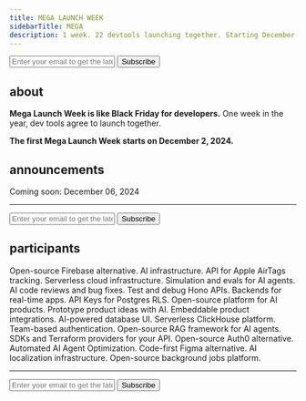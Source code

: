 ```yaml
---
title: MEGA LAUNCH WEEK
sidebarTitle: MEGA
description: 1 week. 22 devtools launching together. Starting December 2, 2024.
---
```


<form
  action="https://buttondown.com/api/emails/embed-subscribe/launchweek.dev"
  method="post"
  target="popupwindow"
  onsubmit="window.open('https://buttondown.com/launchweek.dev', 'popupwindow')"
  class="embeddable-buttondown-form"
>
  <input
    type="email"
    name="email"
    placeholder="Enter your email to get the latest updates"
    id="bd-email"
  />
  <input type="submit" value="Subscribe" />
</form>

## about

**Mega Launch Week is like Black Friday for developers.** One week in the year, dev tools agree to launch together.

**The first Mega Launch Week starts on December 2, 2024.**

<CardGroup cols={2}>
  <Card
    title="Watch on GitHub"
    icon="github"
    href="https://git.new/lw"
    horizontal
  ></Card>
  <Card
    title="Follow on X"
    icon="x-twitter"
    href="https://x.com/launchweekdev"
    horizontal
  ></Card>
</CardGroup>

## announcements

<Tabs>
  <Tab title="Mon">
      <Card title="AirPinpoint lowered its prices" href="https://airpinpoint.com/en/launch-week/day1" horizontal></Card>
      <Card title="Beam released its vLLM engine" href="https://www.beam.cloud/blog/vllm" horizontal></Card>
      <Card title="Coval introduced sentiment analysis" href="https://x.com/covaldev/status/1863729108301086969" horizontal></Card>
      <Card title="Ellipsis launched Reactive Workflows" href="https://x.com/ellipsis_dev/status/1863625558313095396" horizontal></Card>
      <Card title="Fiberplane now supports static code analysis" href="https://fiberplane.com/blog/code-analysis/" horizontal></Card>
      <Card title="Jamsocket introduced Y-Sweet Storage" href="https://x.com/JamsocketHQ/status/1863589701765960122" horizontal></Card>
      <Card title="KeyHippo launched a Postgres auth extension" href="https://x.com/d4r5c2/status/1863616483924033891" horizontal></Card>
      <Card title="Laminar introduced Flow" href="https://x.com/skull8888888888/status/1863661536180572412" horizontal></Card>
      <Card title="Magic Patterns introduced their generative UI canvas" href="https://x.com/Teddarific/status/1863615075183206449" horizontal></Card>
      <Card title="OpenInt just launched" href="https://openint.dev/launch-week/introducing-openint/" horizontal></Card>
      <Card title="Outerbase launched Boards" href="https://www.outerbase.com/blog/all-a-board/" horizontal></Card>
      <Card title="Pinecone introduced Cascading Retrieval" href="https://www.pinecone.io/blog/cascading-retrieval/" horizontal></Card>
      <Card title="Propel now ingests data from Amazon Firehose streams" href="https://x.com/PropelDataCloud/status/1863609202213781623" horizontal></Card>
      <Card title="PropelAuth introduced User Impersonation Approval Flows" href="https://www.propelauth.com/post/user-impersonation-approval-flows" horizontal></Card>
      <Card title="Quivr is now SOC2 compliant" href="https://www.quivr.com/blog/quivr-is-soc2-compliant" horizontal></Card>
      <Card title="Replexica now does instant translations in CI/CD" href="https://x.com/vrcprl/status/1863600226352947686" horizontal></Card>
      <Card title="Speakeasy released API contract test generation" href="https://www.speakeasy.com/post/release-contract-testing" horizontal></Card>
      <Card title="Stack Auth launched all-in-one Docker containers" horizontal></Card>
      <Card title="Supabase released its AI Assistant v2" href="https://supabase.com/blog/supabase-ai-assistant-v2" horizontal></Card>
      <Card title="Synth introduced Failure Mode Edits" href="https://x.com/UseSynth/status/1863800106744770752" horizontal></Card>
      <Card title="Tempo Labs introduced one-click deployments" href="https://www.tempolabs.ai/blog/one-click-deployments-in-tempo" horizontal></Card>
      <Card title="Trigger.⁠dev announced Realtime GA" href="https://trigger.dev/launchweek/0/realtime" horizontal></Card>
  </Tab>
  <Tab title="Tue">
      <Card title="AirPinpoint introduced Geofences" href="https://airpinpoint.com/en/launch-week/day2" horizontal></Card>
      <Card title="Beam released a realtime API to stream websocket responses" href="https://www.beam.cloud/blog/realtime" horizontal></Card>
      <Card title="Coval launched a tool call evaluation" href="https://x.com/covaldev/status/1864136977056190738" horizontal></Card>
      <Card title="Ellipsis launched Reactive Workflows" href="https://x.com/ellipsis_dev/status/1863625558313095396" horizontal></Card>
      <Card title="Fiberplane now supports tracing Cloudflare Service Bindings" href="https://fiberplane.com/blog/introducing-tracing-for-cloudflare-service-bindings-with-fiberplane/" horizontal></Card>
      <Card title="Jamsocket launched the create-y-sweet-app command line tool" href="https://x.com/JamsocketHQ/status/1863946488297996416" horizontal></Card>
      <Card title="KeyHippo launched Audit Log Forwarding" href="https://x.com/keyhippo/status/1864018012237623616" horizontal></Card>
      <Card title="Laminar introduced Evaluations" href="https://www.lmnr.ai/blog/2024-12-03-evals" horizontal></Card>
      <Card title="Magic Patterns introduced their Figma integration" href="https://x.com/alexdanilo99/status/1864006357764264337" horizontal></Card>
      <Card title="OpenInt introduced @OpenInt/Connect" href="https://openint.dev/launch-week/introducing-openint-connect/" horizontal></Card>
      <Card title="Outerbase introduced Power Ups" href="https://www.outerbase.com/blog/supercharge-your-database-with-power-ups/" horizontal></Card>
      <Card title="Pinecone announced expanded inference capabilities" href="https://www.pinecone.io/blog/integrated-inference/" horizontal></Card>
      <Card title="Propel introduced new UI components" href="https://x.com/PropelDataCloud/status/1863968975467741427" horizontal></Card>
      <Card title="PropelAuth announced an official Terraform provider" href="https://www.propelauth.com/post/terraform-provider" horizontal></Card>
      <Card title="Quivr launched MegaParse" href="https://www.quivr.com/blog/quivr-made-an-open-source-document-parsing-tool" horizontal></Card>
      <Card title="Replexica now supports all major file formats" href="https://x.com/vrcprl/status/1863976102915629536" horizontal></Card>
      <Card title="Speakeasy now supports generating SDKs with webhooks support" href="https://www.speakeasy.com/post/release-webhooks-support" horizontal></Card>
      <Card title="Stack Auth announced team invitation management" horizontal></Card>
      <Card title="Supabase updated Edge Functions with more features" href="https://supabase.com/blog/edge-functions-background-tasks-websockets" horizontal></Card>
      <Card title="Synth launched Base Algorithm" href="https://x.com/UseSynth/status/1864192606454075528" horizontal></Card>
      <Card title="Tempo Labs introduced Realtime Multiplayer Editing" href="https://www.tempolabs.ai/blog/multiplayer" horizontal></Card>
      <Card title="Trigger.⁠dev announced Build Extensions" href="https://trigger.dev/launchweek/0/build-extensions" horizontal></Card>
  </Tab>
  <Tab title="Wed">
      <Card title="AirPinpoint introduced Live Sharing Links" href="https://airpinpoint.com/en/launch-week/day3" horizontal></Card>
      <Card title="Beam launched an agent framework built for concurrency and sync" href="https://www.beam.cloud/blog/beam-bots" horizontal></Card>
      <Card title="Fiberplane released a file tree view for your API routes" href="https://fiberplane.com/blog/file-tree-view-for-routes/" horizontal></Card>
      <Card title="Jamsocket released an end-to-end collaboration demo" href="https://x.com/JamsocketHQ/status/1864384293272789392" horizontal></Card>
      <Card title="KeyHippo launched Key Expiry Notifications" href="https://x.com/keyhippo/status/1864344929348276271" horizontal></Card>
      <Card title="Laminar launched Semantic Retrieval" href="https://www.lmnr.ai/blog/2024-12-04-semantic-retrieval" horizontal></Card>
      <Card title="Magic Patterns enabled zero-prompt code editing" href="https://x.com/alexdanilo99/status/1864306203914035376" horizontal></Card>
      <Card title="OpenInt launched Sync" href="https://openint.dev/launch-week/openint-sync-simplify-data-synchronization/" horizontal></Card>
      <Card title="Outerbase open-sourced Outerbase Studio" href="https://www.outerbase.com/blog/outerbase-studio-open-source-database-management/" horizontal></Card>
      <Card title="Pinecone introduced its new reranking model" href="https://www.pinecone.io/blog/pinecone-rerank-v0-announcement/" horizontal></Card>
      <Card title="Propel now ingests data from Segment" href="https://x.com/PropelDataCloud/status/1864340450917929396" horizontal></Card>
      <Card title="PropelAuth updated their email templates" href="https://www.propelauth.com/post/email-template-updates" horizontal></Card>
      <Card title="Quivr launched its Knowledge Management System" href="https://www.quivr.com/blog/quivrs-new-knowledge-management-system" horizontal></Card>
      <Card title="Replexica updated its dashboard with more features" href="https://x.com/vrcprl/status/1864334503654908010" horizontal></Card>
      <Card title="Speakeasy refreshed their docs" href="https://www.speakeasy.com/post/release-speakeasy-docs" horizontal></Card>
      <Card title="Stack Auth announced password-hash-based user imports" href="https://www.stack-auth.com/launch" horizontal></Card>
      <Card title="Supabase introduced Supabase Cron" href="https://supabase.com/blog/supabase-cron" horizontal></Card>
      <Card title="Synth announced Analysis Pause and Rollback" href="https://x.com/UseSynth/status/1864579450115125567" horizontal></Card>
      <Card title="Tempo Labs launched an AI Copilot for Product Managers" href="https://www.tempolabs.ai/blog/tempo-ai-copilot-for-product-managers" horizontal></Card>
      <Card title="Trigger.⁠dev now trigger background jobs from your frontend" href="https://trigger.dev/launchweek/0/trigger-from-frontend" horizontal></Card>
  </Tab>
  <Tab title="Thu">
      <Card title="AirPinpoint introduced Location History" href="https://airpinpoint.com/en/launch-week/day3" horizontal></Card>
     <Card title="Beam released its Javascript SDK" href="https://www.beam.cloud/blog/node-sdk" horizontal></Card>
      <Card title="Coval launched Test Set Graphs" href="https://www.linkedin.com/posts/covaldev_launchweek-activity-7270562261696409602-bbEt/" horizontal></Card>
     <Card title="Fiberplane now supports OpenAPI" href="https://fiberplane.com/blog/announcing-openapi-support/" horizontal></Card>
     <Card title="Jamsocket demoed a Notion-style editing experience with Y-Sweet" href="https://x.com/JamsocketHQ/status/1864671204084256977" horizontal></Card>
     <Card title="KeyHippo introduced Generated User Impersonation" href="https://x.com/keyhippo/status/1864734832808595923" horizontal></Card>
      <Card title="Laminar launched Labeling Queues" href="https://www.lmnr.ai/blog/2024-12-05-labeling-queues" horizontal></Card>
     <Card title="Magic Patterns introduced Custom presets" href="https://x.com/alexdanilo99/status/1864747186657071281" horizontal></Card>
     <Card title="OpenInt launched OpenSDKs — Typesafe SDKs with Auth Proxy For Any API" href="https://openint.dev/launch-week/introducing-opensdks/" horizontal></Card>
     <Card title="Outerbase released Data Masking" href="https://www.outerbase.com/blog/data-masking-for-safety-compliance/" horizontal></Card>
     <Card title="Pinecone introduced Enhanced Security and Access Controls" href="https://www.pinecone.io/blog/strengthening-security-and-control/" horizontal></Card>
      <Card title="Propel released an open-source Data Grid React Component" href="https://x.com/PropelDataCloud/status/1864693769716814226" horizontal></Card>
      <Card title="PropelAuth launched End-User Audit Logs" href="https://www.propelauth.com/post/end-user-audit-logs" horizontal></Card>
      <Card title="Quivr introduced a new vision" href="https://www.quivr.com/blog/quivrs-latest-pivot-vision" horizontal></Card>
     <Card title="Replexica launched a SDK for Dynamic Content" href="https://x.com/vrcprl/status/1864684701807726916" horizontal></Card>
      <Card title="Speakeasy announced the beta release of its PHP SDK Generator" href="https://www.speakeasy.com/post/release-php" horizontal></Card>
      <Card title="Stack Auth now imports accounts from password hashes" href="https://www.stack-auth.com/launch" horizontal></Card>
     <Card title="Supabase launched Supabase Queues" href="https://supabase.com/blog/supabase-queues" horizontal></Card>
     <Card title="Tempo Labs introduced drag-and-drop for React Storybook" href="https://www.tempolabs.ai/blog/drag-and-drop-for-react-storybook" horizontal></Card>
     <Card title="Trigger.⁠dev released many improvements to its batch processing system" href="https://trigger.dev/launchweek/0/batch-processing" horizontal></Card>
  </Tab>
  <Tab title="Fri">
    <Card icon="calendar" horizontal>
      Coming soon: December 06, 2024
    </Card>
  </Tab>
</Tabs>

---

<form
  action="https://buttondown.com/api/emails/embed-subscribe/launchweek.dev"
  method="post"
  target="popupwindow"
  onsubmit="window.open('https://buttondown.com/launchweek.dev', 'popupwindow')"
  class="embeddable-buttondown-form"
>
  <input
    type="email"
    name="email"
    placeholder="Enter your email to get the latest updates"
    id="bd-email"
  />
  <input type="submit" value="Subscribe" />
</form>

## participants

<CardGroup cols={2}>
  <Card title="Supabase" href="https://supabase.com" horizontal>
      Open-source Firebase alternative.
  </Card>

<Card title="Pinecone" href="https://www.pinecone.io/" horizontal>
  AI infrastructure.
</Card>

<Card title="AirPinpoint" href="https://airpinpoint.com/" horizontal>
  API for Apple AirTags tracking.
</Card>

<Card title="Beam.cloud" href="https://beam.cloud/" horizontal>
  Serverless cloud infrastructure.
</Card>

<Card title="Coval" href="https://coval.dev/" horizontal>
  Simulation and evals for AI agents.
</Card>

<Card title="Ellipsis" href="https://ellipsis.dev/" horizontal>
  AI code reviews and bug fixes.
</Card>

<Card title="Fiberplane" href="https://fiberplane.com/" horizontal>
  Test and debug Hono APIs.
</Card>

<Card title="Jamsocket" href="https://jamsocket.com/" horizontal>
  Backends for real-time apps.
</Card>

<Card title="KeyHippo" href="https://www.keyhippo.com/" horizontal>
  API Keys for Postgres RLS.
</Card>

<Card title="Laminar" href="https://www.lmnr.ai/" horizontal>
  Open-source platform for AI products.
</Card>

<Card title="Magic Patterns" href="https://magicpatterns.com/" horizontal>
  Prototype product ideas with AI.
</Card>

<Card title="OpenInt" href="https://openint.dev/" horizontal>
  Embeddable product integrations.
</Card>

<Card title="Outerbase" href="https://outerbase.com/" horizontal>
  AI-powered database UI.
</Card>

<Card title="Propel" href="https://www.propeldata.com/" horizontal>
  Serverless ClickHouse platform.
</Card>

<Card title="PropelAuth" href="https://www.propelauth.com/" horizontal>
  Team-based authentication.
</Card>

<Card title="Quivr" href="https://quivr.com/" horizontal>
  Open-source RAG framework for AI agents.
</Card>

<Card title="Speakeasy" href="https://speakeasy.com/" horizontal>
  SDKs and Terraform providers for your API.
</Card>

<Card title="Stack Auth" href="https://stack-auth.com/" horizontal>
  Open-source Auth0 alternative.
</Card>

<Card title="Synth" href="https://www.usesynth.ai/" horizontal>
  Automated AI Agent Optimization.
</Card>

<Card title="Tempo Labs" href="https://tempolabs.ai/" horizontal>
  Code-first Figma alternative.
</Card>

<Card title="Replexica" href="https://replexica.com/" horizontal>
  AI localization infrastructure.
</Card>

<Card title="Trigger.dev" href="https://trigger.dev/" horizontal>
  Open-source background jobs platform.
</Card>

</CardGroup>

---

<form
  action="https://buttondown.com/api/emails/embed-subscribe/launchweek.dev"
  method="post"
  target="popupwindow"
  onsubmit="window.open('https://buttondown.com/launchweek.dev', 'popupwindow')"
  class="embeddable-buttondown-form"
>
  <input
    type="email"
    name="email"
    placeholder="Enter your email to get the latest updates"
    id="bd-email"
  />
  <input type="submit" value="Subscribe" />
</form>
